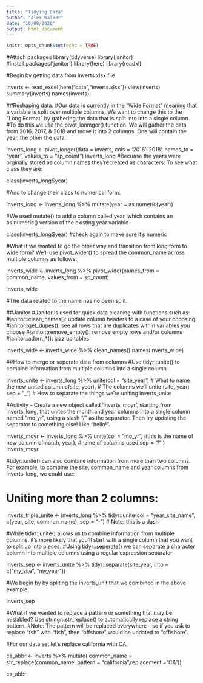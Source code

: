 ```yaml
---
title: "Tidying Data"
author: "Alex Walker"
date: "10/08/2020"
output: html_document
---
```


```r
knitr::opts_chunk$set(echo = TRUE)
```
#Attach packages
library(tidyverse)
library(janitor) #install.packages('janitor')
library(here)
library(readxl)

#Begin by getting data from inverts.xlsx file

inverts <- read_excel(here("data","inverts.xlsx"))
view(inverts)
summary(inverts)
names(inverts)

##Reshaping data.
#Our data is currently in the "Wide Format" meaning that a variable is split over multiple columns. We want to change this to the "Long Format" by gathering the data that is split into into a single column.
#To do this we use the pivot_lonmger() function. We will gather the data from 2016, 2017, & 2018 and move it into 2 columns. One will contain the year, the other the data.

inverts_long <- pivot_longer(data = inverts, 
                                    cols = '2016':'2018',
                                    names_to = "year",
                                    values_to = "sp_count")
inverts_long
#Becuase the years were orginally stored as column names they're treated as characters. To see what class they are:

class(inverts_long$year)

#And to change their class to numerical form:

inverts_long <- inverts_long %>%
  mutate(year = as.numeric(year))
  
#We used mutate() to add a column called year, which contains an as.numeric() version of the existing year variable

class(inverts_long$year) #check again to make sure it's numeric

#What if we wanted to go the other way and transition from long form to wide form? We’ll use pivot_wider() to spread the common_name across multiple columns as follows:

inverts_wide <- inverts_long %>% 
  pivot_wider(names_from = common_name, 
                     values_from = sp_count)
                     
inverts_wide

#The data related to the name has no been split.

##Janitor
#Janitor is used for quick data cleaning with functions such as: 
#janitor::clean_names(): update column headers to a case of your choosing
#janitor::get_dupes(): see all rows that are duplicates within variables you choose
#janitor::remove_empty(): remove empty rows and/or columns
#janitor::adorn_*(): jazz up tables

inverts_wide <- inverts_wide %>% 
  clean_names()
names(inverts_wide)  

##How to merge or seperate data from columns
#Use tidyr::unite() to combine information from multiple columns into a single column

inverts_unite <- inverts_long %>% 
  unite(col = "site_year", # What to name the new united column
               c(site, year), # The columns we'll unite (site, year)
               sep = "_") # How to separate the things we're uniting
inverts_unite

#Activity - Create a new object called ‘inverts_moyr’, starting from inverts_long, that unites the month and year columns into a single column named “mo_yr”, using a slash “/” as the separator. Then try updating the separator to something else! Like “hello!”.

inverts_moyr <- inverts_long %>%
  unite(col = "mo_yr", #this is the name of new column
        c(month, year), #name of columns used
        sep = "/" )
inverts_moyr

#tidyr::unite() can also combine information from more than two columns. For example, to combine the site, common_name and year columns from inverts_long, we could use:

# Uniting more than 2 columns: 

inverts_triple_unite <- inverts_long %>% 
  tidyr::unite(col = "year_site_name",
               c(year, site, common_name),
               sep = "-") # Note: this is a dash
               
#While tidyr::unite() allows us to combine information from multiple columns, it’s more likely that you’ll start with a single column that you want to split up into pieces.
#Using tidyr::seperate() we can separate a character column into multiple columns using a regular expression separator

inverts_sep <- inverts_unite %>% 
  tidyr::separate(site_year, into = c("my_site", "my_year"))
  
#We begin by by spliting the inverts_unit that we combined in the above example. 

inverts_sep

#What if we wanted to replace a pattern or something that may be mislabled? Use stringr::str_replace() to automatically replace a string pattern.
#Note: The pattern will be replaced everywhere - so if you ask to replace “fsh” with “fish”, then “offshore” would be updated to “offishore”. 

#For our data set let's replace california with CA.

ca_abbr <- inverts %>% 
  mutate(
    common_name = 
    str_replace(common_name, 
              pattern = "california",replacement ="CA"))

ca_abbr




